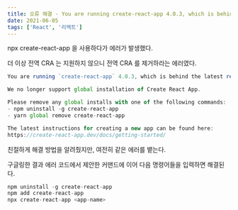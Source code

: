 ```yaml
---
title: 오류 해결 - You are running create-react-app 4.0.3, which is behind the latest release (5.0.0)
date: 2021-06-05
tags: ['React', '리액트']
---
```


npx create-react-app 을 사용하다가 에러가 발생했다.

더 이상 전역 CRA 는 지원하지 않으니 전역 CRA 를 제거하라는 에러였다.

```jsx
You are running `create-react-app` 4.0.3, which is behind the latest release (5.0.0).

We no longer support global installation of Create React App.

Please remove any global installs with one of the following commands:
- npm uninstall -g create-react-app
- yarn global remove create-react-app

The latest instructions for creating a new app can be found here:
https://create-react-app.dev/docs/getting-started/
```

친절하게 해결 방법을 알려줬지만, 여전히 같은 에러를 뱉는다.

구글링한 결과 에러 코드에서 제안한 커맨드에 이어 다음 명령어들을 입력하면 해결된다.

```jsx
npm uninstall -g create-react-app
npm add create-react-app
npx create-react-app <app-name>
```
